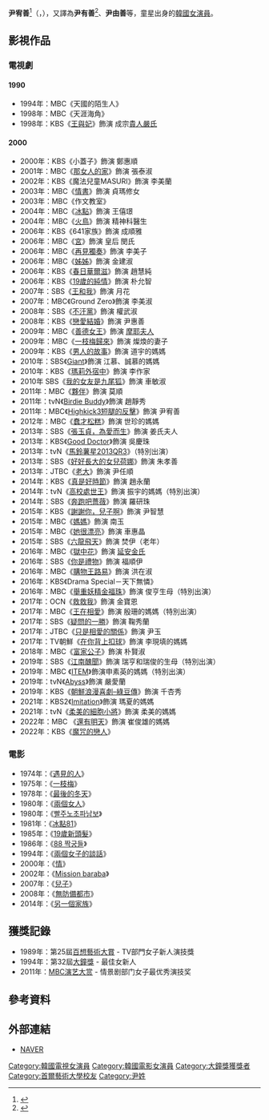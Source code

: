 {{noteTA
|G1=KO Movie
|G2=KO TV Show
}}
{{藝人
|姓名 = 尹宥善
|類型 = 女演員
|圖片 =
|圖片尺寸 = 
|圖片簡介 = 
|本名 =
|外文名 =  윤유선
|外文 = ko
|羅馬拼音 = Yoon Yoo Seon
|英文名 =
|暱稱 =
|其他藝名 =
|國籍 = {{KOR}}
|出生日期 = {{birth_date_and_age|1969|1|17}}
|出生地點 = {{KOR}}[[首爾特別市|首爾特別市]]
|宗教信仰 = 
|語言 = [[韓語|韓語]]
|職業 = [[演員|演員]]
|教育程度 = [[首爾藝術大學|首爾藝術大學]]
|出道作 = 
|出道日期 = 1976年
|代表作 = 
|活躍年代 =
|唱片公司 = 
|經紀公司 = The People Entertainment
|相關團體 = 
|網站 = 
|imdb = 1066913
}}

'''尹宥善'''<ref>{{Cite news|url=https://newslibrary.naver.com/viewer/index.nhn?articleId=1982061500329212011&editNo=2&printCount=1&publishDate=1982-06-15&officeId=00032&pageNo=12&printNo=11295&publishType=00020|title=소녀탤런트 尹宥善 뮤지컬演劇서 主演|publisher=[[京鄉新聞|京鄉新聞]]|author=|date=1982-06-15|accessdate=2021-07-24|archive-date=2021-07-24|archive-url=https://web.archive.org/web/20210724084913/https://newslibrary.naver.com/viewer/index.nhn?articleId=1982061500329212011&editNo=2&printCount=1&publishDate=1982-06-15&officeId=00032&pageNo=12&printNo=11295&publishType=00020|dead-url=no}}</ref>（{{lang-ko|윤유선}}，{{bd|1969年|1月17日|}}），又譯為'''尹有善'''<ref>{{Cite news|url=https://newslibrary.naver.com/viewer/index.nhn?articleId=1982062400209210015&editNo=2&printCount=1&publishDate=1982-06-24&officeId=00020&pageNo=10&printNo=18683&publishType=00020|title=「백설공주」公演 현대극장|publisher=[[東亞日報|東亞日報]]|author=|date=1982-06-24|accessdate=2021-07-24|archive-date=2021-07-24|archive-url=https://web.archive.org/web/20210724084914/https://newslibrary.naver.com/viewer/index.nhn?articleId=1982062400209210015&editNo=2&printCount=1&publishDate=1982-06-24&officeId=00020&pageNo=10&printNo=18683&publishType=00020|dead-url=no}}</ref>、'''尹由善'''等，童星出身的[[韓國|韓國]][[女演員|女演員]]。

== 影視作品 ==
=== 電視劇 ===

==== 1990 ====
*1994年：MBC《天國的陌生人》
*1998年：MBC《天涯海角》
*1998年：KBS《[[王與妃|王與妃]]》飾演 成宗[[貴人嚴氏|貴人嚴氏]]

==== 2000 ====
*2000年：KBS《小蓋子》飾演 鄭惠順
*2001年：MBC《[[那女人的家|那女人的家]]》飾演 張泰淑
*2002年：KBS《魔法兒童MASURI》飾演 李美蘭
*2003年：MBC《[[情書_(電視劇)|情書]]》飾演 貞瑪修女
*2003年：MBC《作文教室》
*2004年：MBC《[[冰點_(電視劇)|冰點]]》飾演 王僖璟
*2004年：MBC《[[火鳥_(韓國電視劇)|火鳥]]》飾演 精神科醫生
*2006年：KBS《641家族》飾演 成順雅
*2006年：MBC《[[宮_(2006年電視劇)|宮]]》飾演 皇后 閔氏
*2006年：MBC《[[再見獨奏|再見獨奏]]》飾演 李美子
*2006年：MBC《[[姊姊_(韓國電視劇)|姊姊]]》飾演 金建淑
*2006年：KBS《[[春日華爾滋|春日華爾滋]]》飾演 趙慧純
*2006年：KBS《[[19歲的純情|19歲的純情]]》飾演 朴允智
*2007年：SBS《[[王和我|王和我]]》飾演 月花
*2007年：MBC《Ground Zero》飾演 李美淑
*2008年：SBS《[[不汗黨|不汗黨]]》飾演 權武淑
*2008年：KBS《[[戀愛結婚_(電視劇)|戀愛結婚]]》飾演 尹惠善
*2009年：MBC《[[善德女王_(韓國電視劇)|善德女王]]》飾演 [[摩耶夫人|摩耶夫人]]
*2009年：MBC《[[一枝梅歸來|一枝梅歸來]]》飾演 燦煥的妻子
*2009年：KBS《[[男人的故事|男人的故事]]》飾演 道宇的媽媽
*2010年：SBS《[[巨人_(韓國電視劇)|Giant]]》飾演 江慕、誠慕的媽媽
*2010年：KBS《[[瑪莉外宿中|瑪莉外宿中]]》飾演 李作家
*2010年 SBS《[[我的女友是九尾狐|我的女友是九尾狐]]》飾演 車敏淑
*2011年：MBC《[[夥伴_(韓國電視劇)|夥伴]]》飾演 莫順
*2011年：tvN《[[Birdie_Buddy|Birdie Buddy]]》飾演 趙靜秀
*2011年：MBC《[[Highkick3短腿的反擊|Highkick3短腿的反擊]]》飾演 尹宥善
*2012年：MBC《[[蠢才松糕|蠢才松糕]]》飾演 世珍的媽媽
*2013年：SBS《[[張玉貞，為愛而生|張玉貞，為愛而生]]》飾演 姜氏夫人
*2013年：KBS《[[Good_Doctor|Good Doctor]]》飾演 吳慶珠
*2013年：tvN《[[馬鈴薯星2013QR3|馬鈴薯星2013QR3]]》（特別出演）
*2013年：SBS《[[好好長大的女兒荷娜|好好長大的女兒荷娜]]》飾演 朱孝善
*2013年：JTBC《[[老大_(電視劇)|老大]]》飾演 尹任順
*2014年：KBS《[[真是好時節|真是好時節]]》飾演 趙永蘭
*2014年：tvN《[[高校處世王|高校處世王]]》飾演 振宇的媽媽（特別出演）
*2014年：SBS《[[奔跑吧薔薇|奔跑吧薔薇]]》飾演 羅研珠
*2015年：KBS《[[謝謝你，兒子啊|謝謝你，兒子啊]]》飾演 尹智慧
*2015年：MBC《[[媽媽_(2015年電視劇)|媽媽]]》飾演 南玉
*2015年：MBC《[[她很漂亮_(韓國電視劇)|她很漂亮]]》飾演 車惠晶
*2015年：SBS《[[六龍飛天|六龍飛天]]》飾演 焚伊（老年）
*2016年：MBC《[[獄中花|獄中花]]》飾演 [[延安金氏|延安金氏]]
*2016年：SBS《[[你是禮物|你是禮物]]》飾演 福順伊
*2016年：MBC《[[購物王路易|購物王路易]]》飾演 洪在淑
*2016年：KBS《Drama Special－天下無憐》
*2016年：MBC《[[舉重妖精金福珠|舉重妖精金福珠]]》飾演 俊亨生母（特別出演）
*2017年：OCN《[[救救我|救救我]]》飾演 金寶恩
*2017年：MBC《[[王在相愛|王在相愛]]》飾演 殷珊的媽媽（特別出演）
*2017年：SBS《[[疑問的一勝|疑問的一勝]]》飾演 鞠秀蘭
*2017年：JTBC《[[只是相愛的關係|只是相愛的關係]]》飾演 尹玉
*2017年：TV朝鮮《[[在你背上扣球|在你背上扣球]]》飾演 李現填的媽媽
*2018年：MBC《[[富家公子|富家公子]]》飾演 朴賢淑
*2019年：SBS《[[江南醜聞|江南醜聞]]》飾演 瑞亨和瑞俊的生母（特別出演）
*2019年：MBC 《[[Item_(電視劇)|ITEM]]》飾演申素英的媽媽（特別出演）
*2019年：tvN《[[Abyss|Abyss]]》飾演 嚴愛蘭
*2019年：KBS《[[朝鮮浪漫喜劇–綠豆傳|朝鮮浪漫喜劇–綠豆傳]]》飾演 千杏秀
*2021年：KBS2《[[Imitation|Imitation]]》飾演 瑪夏的媽媽
*2021年：tvN《[[柔美的細胞小將|柔美的細胞小將]]》飾演 柔美的媽媽
*2022年：MBC 《[[還有明天|還有明天]]》飾演 崔俊雄的媽媽
*2022年：KBS《[[魔咒的戀人|魔咒的戀人]]》

=== 電影 ===
*1974年：《[[遇見的人|遇見的人]]》
*1975年：《[[一枝梅_(韓國電影)|一枝梅]]》
*1978年：《[[最後的冬天|最後的冬天]]》
*1980年：《[[兩個女人|兩個女人]]》
*1980年：《[[빨주노초파남보|빨주노초파남보]]》
*1981年：《[[冰點81|冰點81]]》
*1985年：《[[19歲新頭髮|19歲新頭髮]]》
*1986年：《[[88_짝궁들|88 짝궁들]]》
*1994年：《[[兩個女子的談話|兩個女子的談話]]》
*2000年：《[[情_(韓國電影)|情]]》
*2002年：《[[Mission_baraba|Mission baraba]]》
*2007年：《[[兒子_(韓國電影)|兒子]]》
*2008年：《[[無防備都市|無防備都市]]》
*2014年：《[[另一個家族|另一個家族]]》

== 獲獎記錄 ==
*1989年：第25屆[[百想藝術大賞|百想藝術大賞]] - TV部門女子新人演技獎
*1994年：第32屆[[大鐘獎|大鐘獎]] - 最佳女新人
*2011年：[[MBC演艺大赏|MBC演艺大赏]] - 情景剧部门女子最优秀演技奖

== 參考資料 ==
{{reflist}}

== 外部連結 ==
*[http://people.search.naver.com/search.naver?where=nexearch&sm=tab_ppn&query=%EC%9C%A4%EC%9C%A0%EC%84%A0&os=100298&ie=utf8&key=PeopleService NAVER] {{Wayback|url=http://people.search.naver.com/search.naver?where=nexearch&sm=tab_ppn&query=%EC%9C%A4%EC%9C%A0%EC%84%A0&os=100298&ie=utf8&key=PeopleService |date=20140714142751 }}{{ko}}
{{High Kick！三部曲}}
{{百想藝術大賞電視部門女子新人演技賞}}
{{大鐘獎最佳女新人}}
{{DEFAULTSORT: Yoon Yoo Sun}}
[[Category:韓國電視女演員|Category:韓國電視女演員]]
[[Category:韓國電影女演員|Category:韓國電影女演員]]
[[Category:大鐘獎獲獎者|Category:大鐘獎獲獎者]]
[[Category:首爾藝術大學校友|Category:首爾藝術大學校友]]
[[Category:尹姓|Category:尹姓]]